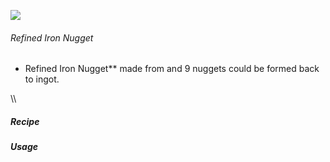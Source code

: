![](/mods/techreborn/refined_iron_nugget.png)

###### Refined Iron Nugget


- Refined Iron Nugget** made from
        <Mcitem id="techreborn:refined_iron_ingot"/>
        and 9 nuggets could be formed back to ingot.

\\\\

##### Recipe

<Recipe recipe=" input air air air input air
techreborn:refined_iron_ingot air input air air air output
techreborn:refined_iron_nugget,9 "/>

##### Usage

<Recipe recipe=" input techreborn:refined_iron_nugget
techreborn:refined_iron_nugget techreborn:refined_iron_nugget input
techreborn:refined_iron_nugget techreborn:refined_iron_nugget
techreborn:refined_iron_nugget input techreborn:refined_iron_nugget
techreborn:refined_iron_nugget techreborn:refined_iron_nugget output
techreborn:refined_iron_ingot "/>
